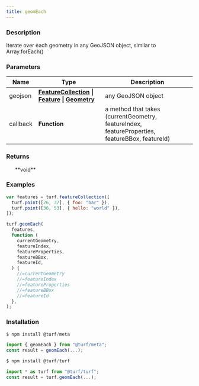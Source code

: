```yaml
---
title: geomEach
---
```



### Description

Iterate over each geometry in any GeoJSON object, similar to Array.forEach()

### Parameters

| Name     | Type                                                                                                                                                                                                  | Description                                                                                    |
| -------- | ----------------------------------------------------------------------------------------------------------------------------------------------------------------------------------------------------- | ---------------------------------------------------------------------------------------------- |
| geojson  | **[FeatureCollection](https://tools.ietf.org/html/rfc7946#section-3.3) \| [Feature](https://tools.ietf.org/html/rfc7946#section-3.2) \| [Geometry](https://tools.ietf.org/html/rfc7946#section-3.1)** | any GeoJSON object                                                                             |
| callback | **Function**                                                                                                                                                                                          | a method that takes (currentGeometry, featureIndex, featureProperties, featureBBox, featureId) |

### Returns

<ul>**void**</ul>

### Examples

```javascript
var features = turf.featureCollection([
  turf.point([26, 37], { foo: "bar" }),
  turf.point([36, 53], { hello: "world" }),
]);

turf.geomEach(
  features,
  function (
    currentGeometry,
    featureIndex,
    featureProperties,
    featureBBox,
    featureId,
  ) {
    //=currentGeometry
    //=featureIndex
    //=featureProperties
    //=featureBBox
    //=featureId
  },
);
```

### Installation

```javascript
$ npm install @turf/meta

import { geomEach } from "@turf/meta";
const result = geomEach(...);
```

```javascript
$ npm install @turf/turf

import * as turf from "@turf/turf";
const result = turf.geomEach(...);
```
